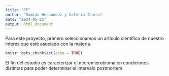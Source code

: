 ```yaml
---
title: "PF"
author: "Damián Hernández y Valeria Ibarra"
date: "2024-05-25"
output: html_document
---
```


Para este proyecto, primero seleccionamos un artículo científico de nuestro interés que esté asociado con la materia.

```r
knitr::opts_chunk$set(echo = TRUE)
```
El fin del estudio es caracterizar el necromicrobioma en condiciones distintas para poder determinar el intervalo postmortem